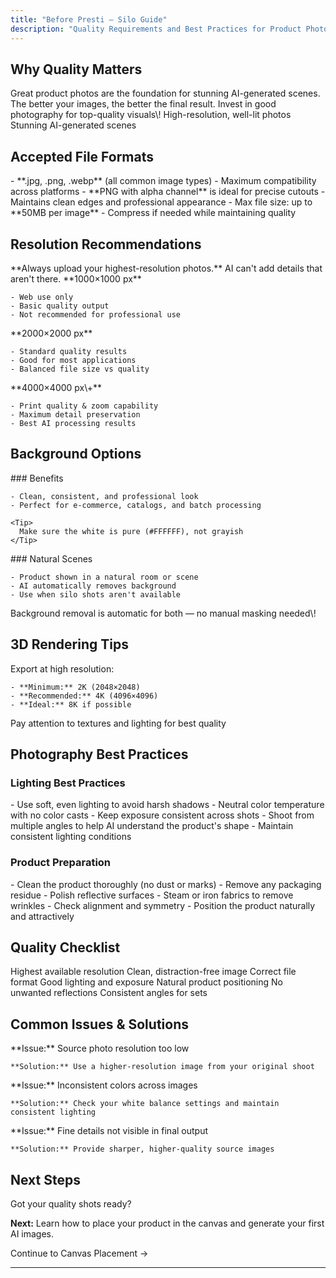 ```yaml
---
title: "Before Presti — Silo Guide"
description: "Quality Requirements and Best Practices for Product Photography"
---
```


## Why Quality Matters

<Card title="Foundation for Success" icon="camera">
  Great product photos are the foundation for stunning AI-generated scenes. The better your images, the better the final result. Invest in good photography for top-quality visuals\!
</Card>

<CardGroup cols={2}>
  <Card title="Input Quality" icon="arrow-up">
    High-resolution, well-lit photos
  </Card>
  <Card title="Output Quality" icon="sparkles">
    Stunning AI-generated scenes
  </Card>
</CardGroup>

## Accepted File Formats

<Accordion title="File Format Details">
  <AccordionGroup>
    <Accordion title="Supported Formats">
      - **.jpg, .png, .webp** (all common image types)
      - Maximum compatibility across platforms
    </Accordion>
    <Accordion title="Transparency Support">
      - **PNG with alpha channel** is ideal for precise cutouts
      - Maintains clean edges and professional appearance
    </Accordion>
    <Accordion title="Size Limitations">
      - Max file size: up to **50MB per image**
      - Compress if needed while maintaining quality
    </Accordion>
  </AccordionGroup>
</Accordion>

## Resolution Recommendations

<Warning>
  **Always upload your highest-resolution photos.** AI can't add details that aren't there.
</Warning>

<Tabs>
  <Tab title="Minimum">
    **1000×1000 px**

    - Web use only
    - Basic quality output
    - Not recommended for professional use
  </Tab>
  <Tab title="Recommended">
    **2000×2000 px**

    - Standard quality results
    - Good for most applications
    - Balanced file size vs quality
  </Tab>
  <Tab title="Optimal">
    **4000×4000 px\+**

    - Print quality & zoom capability
    - Maximum detail preservation
    - Best AI processing results
  </Tab>
</Tabs>

## Background Options

<CardGroup cols={2}>
  <Card title="White Background (Silo)" icon="circle">
    ### Benefits

    - Clean, consistent, and professional look
    - Perfect for e-commerce, catalogs, and batch processing

    <Tip>
      Make sure the white is pure (#FFFFFF), not grayish
    </Tip>
  </Card>
  <Card title="Lifestyle Shots" icon="home">
    ### Natural Scenes

    - Product shown in a natural room or scene
    - AI automatically removes background
    - Use when silo shots aren't available
  </Card>
</CardGroup>

<Info>
  Background removal is automatic for both — no manual masking needed\!
</Info>

## 3D Rendering Tips

<Steps>
  <Step title="Export Resolution">
    Export at high resolution:

    - **Minimum:** 2K (2048×2048)
    - **Recommended:** 4K (4096×4096)
    - **Ideal:** 8K if possible
  </Step>
  <Step title="Quality Focus">
    Pay attention to textures and lighting for best quality
  </Step>
</Steps>

## Photography Best Practices

### Lighting Best Practices

<AccordionGroup>
  <Accordion title="Lighting Setup">
    - Use soft, even lighting to avoid harsh shadows
    - Neutral color temperature with no color casts
    - Keep exposure consistent across shots
  </Accordion>
  <Accordion title="Shooting Strategy">
    - Shoot from multiple angles to help AI understand the product's shape
    - Maintain consistent lighting conditions
  </Accordion>
</AccordionGroup>

### Product Preparation

<Tabs>
  <Tab title="Cleaning">
    - Clean the product thoroughly (no dust or marks)
    - Remove any packaging residue
    - Polish reflective surfaces
  </Tab>
  <Tab title="Styling">
    - Steam or iron fabrics to remove wrinkles
    - Check alignment and symmetry
    - Position the product naturally and attractively
  </Tab>
</Tabs>

## Quality Checklist

<Check>
  Highest available resolution
</Check>

<Check>
  Clean, distraction-free image
</Check>

<Check>
  Correct file format
</Check>

<Check>
  Good lighting and exposure
</Check>

<Check>
  Natural product positioning
</Check>

<Check>
  No unwanted reflections
</Check>

<Check>
  Consistent angles for sets
</Check>

## Common Issues & Solutions

<AccordionGroup>
  <Accordion title="🔍 Blurry Images" icon="magnifying-glass">
    **Issue:** Source photo resolution too low

    **Solution:** Use a higher-resolution image from your original shoot
  </Accordion>
  <Accordion title="🎨 Color Shifts" icon="palette">
    **Issue:** Inconsistent colors across images

    **Solution:** Check your white balance settings and maintain consistent lighting
  </Accordion>
  <Accordion title="📝 Lost Details" icon="file-lines">
    **Issue:** Fine details not visible in final output

    **Solution:** Provide sharper, higher-quality source images
  </Accordion>
</AccordionGroup>

## Next Steps

<Card title="Ready to Generate?" icon="rocket">
  Got your quality shots ready?

  **Next:** Learn how to place your product in the canvas and generate your first AI images.

  Continue to Canvas Placement →
</Card>

---

<Snippet file="support-contact.mdx" />